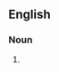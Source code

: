 ==English==

===Noun===
{{en-noun|head=[[cradle]]-[[robber]]}}

# {{alternative spelling of|cradle robber|lang=en}}